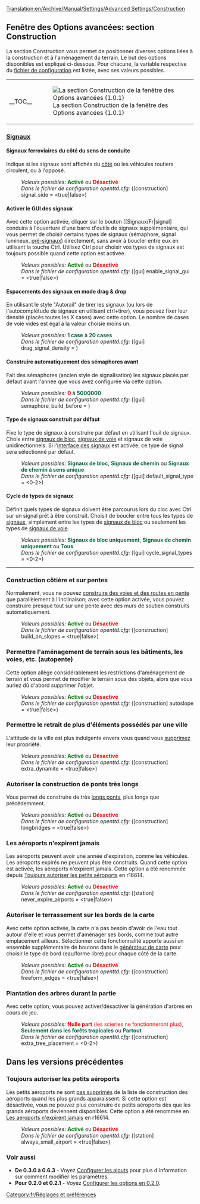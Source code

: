 [[Translation:en/Archive/Manual/Settings/Advanced Settings/Construction]]
{{fr/Options Avancées}}

==Fenêtre des Options avancées: section Construction==
La section Construction vous permet de positionner diverses options liées à la construction et à l'aménagement du terrain. Le but des options disponibles est expliqué ci-dessous. Pour chacune, la variable respective du [[fr/openttd.cfg|fichier de configuration]] est listée, avec ses valeurs possibles.
{{en/-}}
{| align="center"
|- valign="top"
|__TOC__
|[[File:fr/Advset construction.png|frame|left|La section Construction de la fenêtre des Options avancées (1.0.1)]]
|}

===<u>Signaux</u>===
====Signaux ferroviaires du côté du sens de conduite====
{{fr/Disponibilité|Old|align="right"|texte=(depuis 0.2.0)}}
Indique si les signaux sont affichés du [[fr/Archive/Manual/Settings/Signal du bon côté|côté]] où les véhicules routiers circulent, ou à l'opposé.
:''Valeurs possibles:'' <span style="color:green">'''Activé'''</span> ou <span style="color:red">'''Désactivé'''</span>
:''Dans le fichier de configuration openttd.cfg:'' ([construction] signal_side = <true|false>)
{{en/-}}
====Activer le GUI des signaux====
{{fr/Disponibilité|0.6|align="right"|texte=(depuis 0.6.0)}}
Avec cette option activée, cliquer sur le bouton [[Signaux/Fr|signal] conduira à l'ouverture d'une barre d'outils de signaux supplémentaire, qui vous permet de choisir certains types de signaux (sémaphore, signal lumineux, [[fr/Manual/Signaux#Signaux dépendants|pré-signaux]]) directement, sans avoir à boucler entre eux en utilisant la touche Ctrl. Utilisez Ctrl pour choisir vos types de signaux est toujours possible quand cette option est activée.
:''Valeurs possibles:'' <span style="color:green">'''Activé'''</span> ou <span style="color:red">'''Désactivé'''</span>
:''Dans le fichier de configuration openttd.cfg:'' ([gui] enable_signal_gui = <true|false>) 
{{en/-}}
====Espacements des signaux en mode drag & drop====
{{fr/Disponibilité|Old|align="right"|texte=(ddepuis 0.3.4)}}
En utilisant le style "Autorail" de tirer les signaux (ou lors de l'autocomplétude de signaux en utilisant ctrl+tirer), vous pouvez fixer leur densité (placés toutes les X cases) avec cette option. Le nombre de cases de voie vides est égal à la valeur choisie moins un.
:''Valeurs possibles:'' <span style="color:#00693E">'''1 case'''</span> à <span style="color:#00693E">'''20 cases'''</span>
:''Dans le fichier de configuration openttd.cfg:'' ([gui] drag_signal_density = <num_val>) 
{{en/-}}
====Construire automatiquement des sémaphores avant====
{{fr/Disponibilité|0.6|align="right"|texte=(depuis 0.6.0)}}
Fait des sémaphores (ancien style de signalisation) les signaux placés par défaut avant l'année que vous avez configurée via cette option.
:''Valeurs possibles:'' <span style="color:red">'''0'''</span> à <span style="color:#00693E">'''5000000'''</span>
:''Dans le fichier de configuration openttd.cfg:'' ([gui] semaphore_build_before = <year>) 
{{en/-}}
====Type de signaux construit par défaut====
{{fr/Disponibilité|0.7|align="right"|texte=(depuis 0.7.0)}}
Fixe le type de signaux à construire par défaut en utilisant l'ouil de signaux. Choix entre [[fr/Manual/Signaux#Signaux de blocs|signaux de bloc]], [[fr/Manual/Signaux#Signaux de chemin|signaux de voie]] et signaux de voie unidirectionnels. Si l'[[en/#Activer le GUI des signaux|interface des signaux]] est activée, ce type de signal sera sélectionné par défaut.
:''Valeurs possibles:'' <span style="color:#00693E">'''Signaux de bloc'''</span>, <span style="color:#00693E">'''Signaux de chemin'''</span> ou <span style="color:#00693E">'''Signaux de chemin à sens unique'''</span>
:''Dans le fichier de configuration openttd.cfg:'' ([gui] default_signal_type = <0-2>)
{{en/-}}
====Cycle de types de signaux====
{{fr/Disponibilité|0.7|align="right"|texte=(depuis 0.7.0)}}
Définit quels types de signaux doivent être parcourus lors du cloc avec Ctrl sur un signal prêt à être construit. Choisit de boucler entre tous les types de [[fr/Manual/Signaux|signaux]], simplement entre les types de [[fr/Manual/Signaux#Signaux de blocs|signaux de bloc]] ou seulement les types de [[fr/Manual/Signaux#Signaux de chemin|signaux de voie]].
:''Valeurs possibles:'' <span style="color:#00693E">'''Signaux de bloc uniquement'''</span>, <span style="color:#00693E">'''Signaux de chemin uniquement'''</span> ou <span style="color:#00693E">'''Tous'''</span>
:''Dans le fichier de configuration openttd.cfg:'' ([gui] cycle_signal_types = <0-2>)
{{en/-}}
----
===Construction côtière et sur pentes===
{{fr/Disponibilité|Old|align="right"|texte=(depuis 0.2.0)}}
Normalement, vous ne pouvez [[fr/Archive/Manual/Settings/Construire en pente|construire des voies et des routes en pente]] que parallèlement à l'inclinaison; avec cette option activée, vous pouvez construire presque tout sur une pente avec des murs de soutien construits automatiquement.
:''Valeurs possibles:'' <span style="color:green">'''Activé'''</span> ou <span style="color:red">'''Désactivé'''</span>
:''Dans le fichier de configuration openttd.cfg:'' ([construction] build_on_slopes = <true|false>)
{{en/-}}
===Permettre l'aménagement de terrain sous les bâtiments, les voies, etc. (autopente)===
{{fr/Disponibilité|0.6|align="right"|texte=(depuis 0.6.0)}}
Cette option allège considérablement les restrictions d'aménagement de terrain et vous permet de modifier le terrain sous des objets, alors que vous auriez dû d'abord supprimer l'objet.
:''Valeurs possibles:'' <span style="color:green">'''Activé'''</span> ou <span style="color:red">'''Désactivé'''</span>
:''Dans le fichier de configuration openttd.cfg:'' ([construction] autoslope = <true|false>)
{{en/-}}
===Permettre le retrait de plus d'éléments possédés par une ville===
{{fr/Disponibilité|Old|align="right"|texte=(depuis 0.3.3)}}
L'attitude de la ville est plus indulgente envers vous quand vous [[fr/Archive/Manual/Settings/Dynamite extra|supprimez]] leur propriété.
:''Valeurs possibles:'' <span style="color:green">'''Activé'''</span> ou <span style="color:red">'''Désactivé'''</span>
:''Dans le fichier de configuration openttd.cfg:'' ([construction] extra_dynamite = <true|false>) 
{{en/-}}
===Autoriser la construction de ponts très longs===
{{fr/Disponibilité|Old|align="right"|texte=(depuis 0.2.0)}}
Vous permet de construire de très [[fr/Archive/Manual/Settings/Pont plus long|longs ponts]], plus longs que précédemment.
:''Valeurs possibles:'' <span style="color:green">'''Activé'''</span> ou <span style="color:red">'''Désactivé'''</span>
:''Dans le fichier de configuration openttd.cfg:'' ([construction] longbridges = <true|false>)
{{en/-}}
===Les aéroports n'expirent jamais===
{{fr/Disponibilité|1.0|align="right"|texte=(depuis 1.0.0)}}
Les aéroports peuvent avoir une année d'expiration, comme les véhicules. Les aéroports expirés ne peuvent plus être construits. Quand cette option est activée, les aéroports n'expirent jamais.
Cette option a été renommée depuis [[en/#Toujours autoriser les petits aéroports|Toujours autoriser les petits aéroports]] en r16614.
:''Valeurs possibles:'' <span style="color:green">'''Activé'''</span> ou <span style="color:red">'''Désactivé'''</span>
:''Dans le fichier de configuration openttd.cfg:'' ([station] never_expire_airports = <true|false>)
{{en/-}}
===Autoriser le terrassement sur les bords de la carte===
{{fr/Disponibilité|0.7|align="right"|texte=(depuis 0.7.0)}}
Avec cette option activée, la carte n'a pas besoin d'avoir de l'eau tout autour d'elle et vous permet d'aménager ses bords, comme tout autre emplacement ailleurs.
Sélectionner cette fonctionnalité apporte aussi un ensemble supplémentaire de boutons dans le [[fr/Archive/Other/TGP|générateur de carte]] pour choisir le type de bord (eau/forme libre) pour chaque côté de la carte.
:''Valeurs possibles:'' <span style="color:green">'''Activé'''</span> ou <span style="color:red">'''Désactivé'''</span>
:''Dans le fichier de configuration openttd.cfg:'' ([construction] freeform_edges = <true|false>)
{{en/-}}
===Plantation des arbres durant la partie===
{{fr/Disponibilité|1.0|align="right"|texte=(depuis 1.0.0)}}
Avec cette option, vous pouvez activer/désactiver la génération d'arbres en cours de jeu.
:''Valeurs possibles:'' <span style="color:red">'''Nulle part''' (les scieries ne fonctionneront plus)</span>, <span style="color:#00693E">'''Seulement dans les forêts tropicales'''</span> ou <span style="color:#00693E">'''Partout'''</span>
:''Dans le fichier de configuration openttd.cfg:'' ([construction] extra_tree_placement = <0-2>)
{{en/-}}

==Dans les versions précédentes==
===Toujours autoriser les petits aéroports===
{{fr/Disponibilité|-0.7|align="right"|texte=(depuis 0.3.2 jusqu'à 0.7.5)}}
Les petits aéroports ne sont [[fr/Archive/Manual/Settings/Toujours autoriser les petits aéroports|pas supprimés]] de la liste de construction des aéroports quand les plus grands apparaissent. Si cette option est désactivée, vous ne pouvez plus construire de petits aéroports dès que les grands aéroports deviennent disponibles.
Cette option a été renommée en [[en/#Les aéroports n'expirent jamais|Les aéroports n'expirent jamais]] en r16614.
:''Valeurs possibles:'' <span style="color:green">'''Activé'''</span> ou <span style="color:red">'''Désactivé'''</span>
:''Dans le fichier de configuration openttd.cfg:'' ([station] always_small_airport = <true|false>) 
{{en/-}}
===Voir aussi===
*'''De 0.3.0 à 0.6.3''' - Voyez [[fr/Archive/Manual/Settings/Options avancées 0.3.0 - 0.6.3|Configurer les ajouts]] pour plus d'information sur comment modifier les paramètres.
*'''Pour 0.2.0 et 0.2.1''' - Voyez [[fr/Options avancées 0.2.0|Configurer les options en 0.2.0]].

[[Category:fr/Réglages et préférences]]